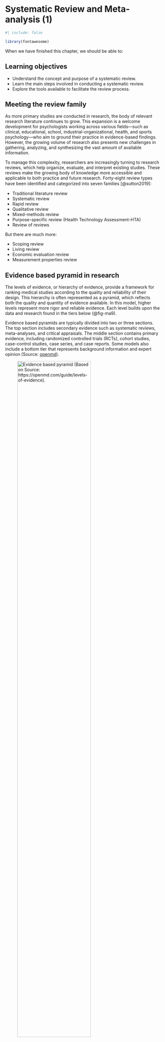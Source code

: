 # Systematic Review and Meta-analysis (1) {#sec-ma1}

```r
#| include: false

library(fontawesome)
```

When we have finished this chapter, we should be able to:

::: {.callout-caution icon="false"}
## Learning objectives

-   Understand the concept and purpose of a systematic review.
-   Learn the main steps involved in conducting a systematic review.
-   Explore the tools available to facilitate the review process.
:::

## Meeting the review family

As more primary studies are conducted in research, the body of relevant research literature continues to grow. This expansion is a welcome development for psychologists working across various fields—such as clinical, educational, school, industrial-organizational, health, and sports psychology—who aim to ground their practice in evidence-based findings. However, the growing volume of research also presents new challenges in gathering, analyzing, and synthesizing the vast amount of available information.

To manage this complexity, researchers are increasingly turning to research reviews, which help organize, evaluate, and interpret existing studies. These reviews make the growing body of knowledge more accessible and applicable to both practice and future research. Forty-eight review types have been identiﬁed and categorized into seven families [@sutton2019]:

-   Traditional literature review
-   Systematic review
-   Rapid review
-   Qualitative review
-   Mixed-methods review
-   Purpose-specific review (Health Technology Assessment-HTA)
-   Review of reviews

But there are much more:

-   Scoping review
-   Living review
-   Economic evaluation review
-   Measurement properties review

## Evidence based pyramid in research

The levels of evidence, or hierarchy of evidence, provide a framework for ranking medical studies according to the quality and reliability of their design. This hierarchy is often represented as a pyramid, which reflects both the quality and quantity of evidence available. In this model, higher levels represent more rigor and reliable evidence. Each level builds upon the data and research found in the tiers below (@fig-ma9).

Evidence based pyramids are typically divided into two or three sections. The top section includes secondary evidence such as systematic reviews, meta-analyses, and critical appraisals. The middle section contains primary evidence, including randomized controlled trials (RCTs), cohort studies, case-control studies, case series, and case reports. Some models also include a bottom tier that represents background information and expert opinion (Source: [openmd](https://openmd.com/guide/levels-of-evidence)).

![Evidence based pyramid (Based on Source: https://openmd.com/guide/levels-of-evidence).](images/ma9.png){#fig-ma9 width="75%"}

## Systematic review

Among all types of reviews (@fig-ma10), the systematic review is considered one of the most rigorous and trusted forms of research synthesis. Therefore, conducting reliable, well-organized systematic reviews is essential for effectively synthesizing the findings of primary studies .

![Evidence pyramid.](images/ma10.png){#fig-ma10 width="75%"}

::: content-box-green
**Definition of systematic review**

Systematic review (SR) is a review of clearly formulated question that uses explicit, pre-planned scientific methods to identify, select, appraise, and synthesize results from similar but separate primary studies. (NOTE: Meta-analysis (MA), the statistical analysis of a large collection of results from individual studies is an optional component of a systematic review).
:::

For example, let’s consider the Cochrane systematic review titled "Psychological therapies for anxiety and depression in children and adolescents with long-term physical conditions" [@thabrew2018].

Next, we outline the **fundamental steps** involved in conducting a systematic review.

## Establish a team and develop a focused research question

The first step in conducting a systematic review is typically initiated by independent researchers, universities, institutes, or organizations such as the Cochrane Collaboration, the Joanna Briggs Institute (JBI), and the Centre for Reviews and Dissemination at the University of York. Policy-focused groups, including professional societies, government agencies, and healthcare payers, may also initiate such reviews. These entities undertake systematic reviews to address well-defined research questions or explore specific hypotheses, aiming to generate high-quality evidence that can guide practice, inform policy, and shape future research directions.

Initially, a **preliminary search** of the existing literature is conducted to identify knowledge gaps within the field. The existence of previous systematic reviews on similar topics does not preclude the need for a new review—provided the new review addresses unresolved issues, incorporates updated evidence, or offers a novel analytical perspective that adds meaningful value.

**Establish a research team**

The research core team must clearly specify and agree on the reasons for the study as these are the driving force for any systematic reviews. All the team members must be fully aware and convinced of the reasons behind the proposed review and why the study is important.

Conduct of a systematic review is a complex procedure involving collaboration of **content experts**, **librarians**, **methodologists**, and **statisticians**. A well-organized and coordinated team is essential for conducting a successful systematic review. Many steps—such as the literature search, screening process, and quality assessment—require independent verification by multiple reviewers.

Careful selection of colleagues and experts for the team is essential, evaluating both their expertise in the field and their professional integrity. The complexity of the research question and the anticipated number of primary studies will also influence the size of the team.

Finally, no team can function effectively without a leader. The team leader is responsible for coordinating the project, ensuring adherence to the study protocol, keeping all members informed, and facilitating active participation throughout all phases of the review.

**Develop a focused research question**

The formulation of research question determines all the subsequent steps of the review: what studies should be included, where and how to search for studies, how to critically appraise those studies, and so on. The review question is usually based on the **"PICO"** mnemonic, which stands for:

-   **P**opulation

-   **I**ntervention

-   **C**omparison(s)

-   **O**utcome(s)

::: content-box-blue
**Example**

**Population:** Children and adolescents aged up to 18 years with depression or anxiety or both with "long-term conditions"

**Iintervention:** Individual or group-based psychological or psychologically-oriented therapy excluding e-health therapies.

**Comparator:** Controls (treatment-as-usual, waiting list, attention placebo, psychological placebo, or non-psychological treatment).

**Outcome:** Changes in severity of anxiety and depression symptoms measured separately using validated scales.
:::

It is important to note that a systematic review with a broad scope provides a comprehensive summary of the available evidence base, nevertheless it is resource-intensive and usually comes with substantial heterogeneity that hinders interpretation of the findings. In contrast, a systematic review with a narrow focus is more manageable, but the available evidence may be limited, and the generalizability of the findings may be reduced.

## Develop your research plan and (pre) register the project

A pre-study plan (or protocol) outlines objectives, methods, and criteria for a systematic review. In other words, it provides a structured framework to guide the review process through its various stages.

To increase the openness and transparency of a systematic review and streamlines the review process, researchers can preregister or register their projects using a registry. Preregistration and registration differ primarily in terms of timing. Preregistration occurs when researchers document essential information about a research project before they begin collecting data or analyzing primary sources. In contrast, registration refers to documenting the research project after the research process has already begun.

## Specify the inclusion and exclusion criteria

The PICO framework is commonly used to specify the inclusion and exclusion criteria (eligibility criteria) for reviews of interventions. A critical step in setting these criteria is the evaluation of the type(s) of study design that may best answer the research question. Another important step is the clear definition of the outcomes. Specifically, an outcome can include five elements(@fig-ma8) [@saldanha2014]:

1.  The domain or outcome title (e.g., anxiety).

2.  The specific measurement or technique/instrument used to make the measurement (e.g., Hamilton Anxiety Rating Scale).

3.  The specific metric or format of the outcome data from each participant that will be used for analysis (e.g., value at a time-point, change from baseline).

4.  The method of aggregation or how data from each group will be summarized (e.g., mean, median, proportion).

5.  The time-points that will be used for analysis (e.g., 3 months, 6 months) .

![Each outcome has five elements.](images/ma8.png){#fig-ma8 width="55%"}

::: content-box-blue
**Example of eligibility criteria in PICO format**

-   Types of studies: We included all randomised controlled trials (RCTs) and cluster randomised trials. Cross-over trials were also included, though we only used data from the first phase in order to avoid carryover effects.

-   Types of participants: We included trials performed on children and adolescents aged up to 18 years (or at least 80% of the sample within this age range). We included studies performed on participants with any single or mixed long-term physical condition(s) of more than three months duration, who also had depression/subthreshold depression or anxiety, or both. We included studies conducted in hospital and community settings.

-   Types of interventions: **Experimental interventions** included any individual or group-based psychological or psychologically-oriented therapy excluding e-health therapies designed with the primary aim of treating clinical or subthreshold levels of anxiety or depression and tested in children and adolescents with long-term conditions (behaviour therapies such as relaxation training; cognitive behaviour therapies such as CBT; psychodynamic therapies such as psychoanalytic therapy; humanistic therapies such as person-centred psychotherapy; integrative therapies; and systemic therapies such as structural family therapy). **Comparator interventions** included any of the following: Attention placebo (AP); psychological placebo (PP); non-psychological therapies; Treatment-as-usual (TAU).

-   Types of outcome measures: **Primary outcomes** including treatment efficacy (hanges in severity of anxiety and depression symptoms measured), and treatment acceptability (measured via validated scales). **Secondary outcomes** including changes in caseness (remission/response), suicide-related behavior, i.e. number of: a) deaths by suicide, b) suicide attempts and c) episodes of self harm.
:::

**NOTE:** Researchers should consider the risk of **inclusion bias**. For example, review investigators may be aware of the results from various clinical trials when setting inclusion criteria, and may unintentionally include only those trials that support the hypothesis of the systematic review.

## Search information sources

It is recommended to search at least two major bibliographic databases, along with other sources of published and unpublished studies—including backward and forward citation tracking, reviews, consultation with field experts, and grey and non-English literature. Be sure to specify the date each source was last searched.

**NOTE:** Researchers must be cautious of **ascertainment bias**, which occurs when certain studies are more likely to be identified (e.g., published in open-access journals or high-impact international journals) and included in a systematic review — not because they are necessarily better or more relevant, but simply because they are easier to find.

### Search in multiple electronic databases, platforms and engines

Before initiating the search, the team must develop a well-defined search strategy, identify relevant electronic databases, platforms and appropriate search engines, and, if necessary, create access accounts for those databases.

::: content-box-green
**Search algorithm**

1.  Start with simple search strategy.
2.  Run search, and retrieve reports.
3.  Analyze controlled vocabulary terms and keywords of studies fitting the eligibility criteria, and revise strategy.
4.  Re-run search with revised strategy.
5.  Repeat steps 2 through 4 if necessary.
6.  Run optimal search strategy.
7.  Retrieve reports identified with optimal search strategy.
8.  Run the search strategy in multiple databases.
:::

**Major bibliographic databases for RCTs and observational studies:**

-   [MEDLINE/PubMED](https://pubmed.ncbi.nlm.nih.gov/)

-   [EMBASE](https://www.embase.com/)

-   [Cochrane Central Register of Controlled Trials (CENTRAL)](https://www.cochranelibrary.com/)

**National and regional databases (often local language):**

-   [LILACS](https://lilacs.bvsalud.org/en/)

-   [CNKI (China National Knowledge Infrastructure)](https://www.cnki.net/index/)

-   [Korean Medical Database (KMBASE)](https://kmbase.medric.or.kr/)

**Subject-specific databases**

-   [CINAHL (Cumulative Index to Nursing and Allied Health Literature)](https://www.ebsco.com/products/research-databases/cinahl-database)

-   [PsycINFO](https://www.apa.org/pubs/databases/psycinfo/index)

-   [OTseeker (Occupational Therapy Systematic Evaluation of Evidence)](https://www.otseeker.com/)

**Citation databases (platforms)**

-   [Web of Science](https://clarivate.com/academia-government/scientific-and-academic-research/research-discovery-and-referencing/web-of-science/)

-   [Web of Science](https://lilacs.bvsalud.org/en/)

-   [Scopus](https://www.scopus.com)

**Search Engines**

-   [Google Scholar](https://scholar.google.com)

**Gray literature databases**

-   [Opengrey](https://opengrey.eu/)

-   [National Guidelines Clearing House](http://www.guideline.gov/)

### Build a high-quality and effective search strategy

When searching for academic papers, selecting the right search terms is crucial for finding relevant studies. These terms are typically derived from key concepts related to the topic of interest. There are two main types of search terms that should be used:

-   **Controlled vocabulary terms:** These are standardized subject terms used by databases to tag articles consistently, regardless of the terminology used by the authors. They help retrieve articles even if they use different words to describe the same concept. For example, MeSH (Medical Subject Headings) – used in PubMed/MEDLINE; Emtree – used in EMBASE; APA Thesaurus of Psychological Index Terms – used in PsycINFO.

-   **Keywords:** These are natural language terms—the words and phrases that researchers might use in titles, abstracts, or full texts.

For systematic review searches, researchers should use both controlled vocabulary and keywords. Using only keywords may result in missing articles that use different terminology, while relying solely on controlled vocabulary could exclude articles that have not yet been indexed or were indexed using outdated terms. Boolean operators (OR, AND, NOT) are crucial, as they allow researchers to combine search terms and help narrow or expand the search results, making them more relevant to the research (@fig-ma1).

![Boolean operators.](images/ma1.png){#fig-ma1 width="35%"}

A comprehensive search for eligible studies is one of the most critical steps in a systematic review. Involvement of an **information specialist** or an experienced **librarian** is essential for developing a robust and effective search strategy. Note that each database has its own way of writing a search strategy.

::: content-box-blue
**Example**

The Cochrane Group's Information Specialist initially searched the Cochrane Common Mental Disorders Controlled Trials Register (CCMD-CTR) (all years to 6 May 2016), using the following terms.

Condition = (anxiety or depressi\* or mood or mutism or neuroses or neurotic or “obsessive compulsive” or panic or *phobi* or psychoneuroses or “stress disorder\*” or “psychological stress” or “school refusal”) and Comorbidity = not empty and Age Group = (child or adolescent)
:::

This search included a more sensitive set of terms to find additional untagged/uncoded reports of RCTs. For example, regarding the age group:

::: content-box-blue
**Example**

\[Age Group\] 1. (child\* or boy\* or girl\* or infant\* or juvenil\* or minors or paediatric\* or pediatric\* or school\* or preschool\* or pre-school\* or kindergarten or nursery or adolesc\* or preadolesc\* or pre-adolesc\* or pubert\* or pubescen\* or prepube\* or pre-pube\* or high-school or teen\* or (young next (adult\* or people or patient\* or men\* or women\* or mother\* or male or female or survivor\* or oCender\* or minorit*)) or youth* or student\* or undergrad\* or college or campus or classroom):ti,ab
:::

### Search citations using both backward and forward citation tracking methods

Citation searching in the context of systematic reviews is a method used to identify relevant literature that may not be captured through standard database searches. It involves tracking how research articles are connected through citations. There are two main types of citation searching: backward citation searching (also known as reference list checking) and forward citation searching.

-   **Backward Citation Search:** A search to find all the references cited within a single article. This search looks backwards in time to trace the prior research and sources that informed the development of the article.

-   **Forward Citation Search:** A search to find all subsequent articles that have cited a specific article. This search looks forward in time to explore how the article has influenced later research and contributed to the broader scholarly conversation.

## Screen and select studies

The search process most often yields a large number of potentially pertinent citations that need to be checked against the pre-specified eligibility criteria. Study selection is a staged process, which needs to be explicit and objective in order to minimize errors and biases.

At least two reviewers should first **screen** records retrieved at title and abstract level working independently (meaning that each reviewer is blinded to the decisions of the other). The initially selected reports will then qualify for **full-text** screening in a similar manner to reach a final decision about studies that will be included in the systematic review. Disagreements at any stage between assessors need to be resolved either with consensus or through arbitration with a senior reviewer.

Automation tools are available to facilitate both the de-duplication of records (i.e., removing duplicate records retrieved from multiple databases) and the study selection process. Software such as [Rayyan](https://www.rayyan.ai/), [Covidence](https://www.covidence.org/), [EPPI-Reviewer](https://eppi.ioe.ac.uk/cms/Default.aspx?tabid=2914), [CADIMA](https://www.cadima.info/), [DistillerSR](https://www.distillersr.com/products/distillersr-systematic-review-software) are specifically designed to support systematic reviews. Additionally, reference management tools like [EndNote](https://endnote.com/), [Mendeley](https://www.mendeley.com/) or [Zotero](https://www.zotero.org/) can also be used to organize and manage citations, including handling duplicates.

The entire process should be documented using a well-designed flow diagram, known as the PRISMA flow chart, which outlines the number of records or studies reviewed at each stage and provides detailed reasons for exclusion (@fig-ma2) [@iddagoda2023].

![PRISMA flow chart.](images/ma2.png){#fig-ma2 width="75%"}

## Collect data form included studies

Having completed the study selection process, the reviewers should proceed with data extraction, during which they obtain all necessary information and outcome data from each eligible study. The data items to be extracted are agreed upon by the review team, and electronic data extraction forms are typically pilot tested on a small sample of eligible studies. This process is again conducted in duplicate to ensure accuracy and data integrity. At this stage unreported information or missing data might be sought through communication with authors of original reports.

During data extraction, reviewers should ensure the use of clear abbreviations, consistent unit conversions, standardized definitions, and concise presentation of information.

## Assess the methodological quality and risk of bias of the included studies

A systematic review is only as good as the studies upon which is built. Evidence and results should be interpreted in light of the quality of the included studies. The quality of the research encompasses how a study has been conducted (methodological quality) and how it has been described (reporting quality and reproducibility). Poor methodological and reporting quality of primary studies included in the review may introduce bias and spurious conclusions [@muka2019; @mantsiou2023].

Therefore, assessment of the methodological quality and risk of bias in the included studies by two independent reviewers is an essential component of a systematic review. For randomized controlled trials Cochrane released the [RoB 2 tool](https://www.riskofbias.info/welcome/rob-2-0-tool) (revised tool for Risk of Bias in randomized trials). Risk of bias is assessed at the outcome level for the following domains: randomization process, deviations from the intended interventions, missing outcome data, measurement of the outcome and selection of the reported result.

After completing all seven bias domains, an overall judgment is made regarding the risk of bias of the study for the outcome under assessment: “low risk of bias”, “some concerns”, or “high risk of bias”. The overall risk-of-bias judgment is derived from the domain-level judgments using a predefined algorithm (@fig-ma3).

![Traffic light plot for ROB 2 tool.](images/ma3.png){#fig-ma3 width="65%"}

 

![Summary barplot for ROB 2 tool.](images/ma6.png){#fig-ma6 width="95%"}

For observational studies evaluation of methodological quality is based on the [ROBINS-I tool V2](https://www.riskofbias.info/welcome/robins-i-v2) (Risk Of Bias in Non-randomized Studies - of Interventions Version 2). Risk of bias is assessed at the outcome level for the following domains: confounding, selection of participants into the study, classification of interventions, deviations from intended interventions, missing data, bias arising from measurement of the outcome, selection of the reported result.

After completing all seven bias domains, an overall judgment is made regarding the risk of bias: "low risk of bias," "moderate risk of bias," "serious risk of bias," or "critical risk of bias." The overall risk-of-bias judgment is derived from the domain-level judgments using a predefined algorithm (@fig-ma4).

![Traffic light plot for ROBINS-I tool.](images/ma4.png){#fig-ma4 width="75%"}

 

![Summary barplot for ROBINS-I tool.](images/ma7.png){#fig-ma7 width="95%"}

## Synthesize the results

The final step in conducting a systematic review is to synthesize the results. This synthesis can be either qualitative or quantitative, if the data allows for appropriate statistical synthesis (i.e., meta-analysis).

If meta-analysis is not feasible, authors should describe in a narrative way and summary tables the findings by grouping them according to interventions, population, outcomes, or study design.

For systematic reviews of interventions, for each study a summary statistic is calculated, which is either a (standardized) difference in means for continuous outcomes, a risk ratio (RR) or an odds ratio (OR) for dichotomous outcomes. Subsequently, an overall effect estimate is generated as a weighted average of the effects estimated in the individual studies.

Every single trial is different and studies brought together in a systematic review will inevitably differ to some extent. Reviewers should assess heterogeneity, which may arise from factors such as participants' characteristics, disease severity, concomitant treatments, or methodological quality. Note that there are two basic meta-analytic options based on the presence of heterogeneity: the fixed-effect model and the random-effects model.

## Assess reporting bias

Reviewers should assess the risk of bias in the result of a synthesis (such as meta-analysis) due to missing studies or missing results within studies. Missing studies/results may introduce bias when the decision to publish a study/result is influenced by the observed p-value or magnitude or direction of the effect [@page2021].

For example, studies with statistically non-significant results may not have been submitted for publication (**publication bias**), or particular results that were statistically non-significant may have been omitted from study reports (**selective outcome reporting bias**).

## Grade Quality of Evidence (GRADE approach)

The most common approach to rating the certainty of the evidence is the GRADE (Grading of Recommendations Assessment, Development and Evaluation) framework. GRADE has four levels of evidence ranging from very low quality, which suggests that we are very uncertain about the true estimate, to high quality, which suggests that further research is very unlikely to change our confidence in the estimate of effect [@balshem2011].

Randomized controlled trials provide high quality evidence which may be downgraded for several reasons including high risk of bias, imprecision, inconsistency, indirectness, or concerns about publication bias. Conversely, evidence that includes observational data starts at low quality due to the possibility of residual confounding (i.e., confounding that persists after Adjustment for the putatively measured confounders) (@fig-ma5).

![A summary of GRADE’s approach to rating quality of evidence.](images/ma5.png){#fig-ma5 width="95%"}

The evaluation should be performed independently by two reviewers, while any disagreement should be discussed with a third, independent reviewer.

## Update, report, and submit for publication

When ready to submit the study for publication, if the interval since beginning the search of bibliographic databases is greater than 6–12 months the search should be updated to identify recently published articles [@muka2019].

Reporting guidelines exist to help ensure that systematic reviews with or without meta-analysis are reported with transparency, reproducibility, and comparability. The most commonly used guideline is [PRISMA](https://www.prisma-statement.org/) (Preferred Reporting Items for Systematic Reviews and Meta-Analyses), which assists authors in clearly reporting why the review was conducted, what methods were used, and what the review found.

Finally, additional experts with content expertise may be invited to review and comment on the manuscript (and the published work should acknowledge their assistance). It is still possible to improve the quality of the publication further by appraising the interpretation of the results one last time.
